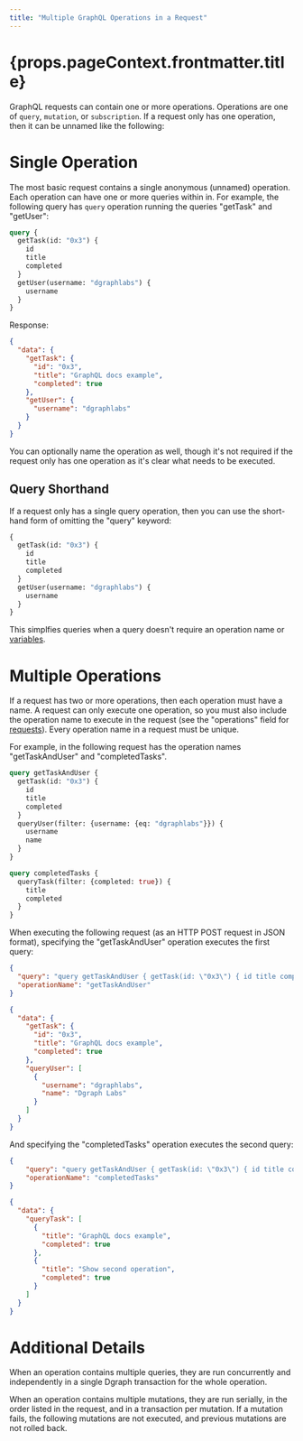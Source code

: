 ```yaml
---
title: "Multiple GraphQL Operations in a Request"
---
```


<h1>{props.pageContext.frontmatter.title}</h1>

GraphQL requests can contain one or more operations. Operations are one of `query`, `mutation`, or `subscription`. If a request only has one operation, then it can be unnamed like the following:

# Single Operation

The most basic request contains a single anonymous (unnamed) operation. Each operation can have one or more queries within in. For example, the following query has `query` operation running the queries "getTask" and "getUser":

```graphql
query {
  getTask(id: "0x3") {
    id
    title
    completed
  }
  getUser(username: "dgraphlabs") {
    username
  }
}
```

Response:

```json
{
  "data": {
    "getTask": {
      "id": "0x3",
      "title": "GraphQL docs example",
      "completed": true
    },
    "getUser": {
      "username": "dgraphlabs"
    }
  }
}
```

You can optionally name the operation as well, though it's not required if the request only has one operation as it's clear what needs to be executed.

## Query Shorthand

If a request only has a single query operation, then you can use the short-hand form of omitting the "query" keyword:

```graphql
{
  getTask(id: "0x3") {
    id
    title
    completed
  }
  getUser(username: "dgraphlabs") {
    username
  }
}
```

This simplfies queries when a query doesn't require an operation name or [variables](/doc/api/variables).

# Multiple Operations

If a request has two or more operations, then each operation must have a name. A request can only execute one operation, so you must also include the operation name to execute in the request (see the "operations" field for [requests](/doc/api/requests)). Every operation name in a request must be unique.

For example, in the following request has the operation names "getTaskAndUser" and "completedTasks".

```graphql
query getTaskAndUser {
  getTask(id: "0x3") {
    id
    title
    completed
  }
  queryUser(filter: {username: {eq: "dgraphlabs"}}) {
    username
    name
  }
}

query completedTasks {
  queryTask(filter: {completed: true}) {
    title
    completed
  }
}
```

When executing the following request (as an HTTP POST request in JSON format), specifying the "getTaskAndUser" operation executes the first query:

```json
{
  "query": "query getTaskAndUser { getTask(id: \"0x3\") { id title completed } queryUser(filter: {username: {eq: \"dgraphlabs\"}}) { username name }\n}\n\nquery completedTasks { queryTask(filter: {completed: true}) { title completed }}",
  "operationName": "getTaskAndUser"
}
```

```json
{
  "data": {
    "getTask": {
      "id": "0x3",
      "title": "GraphQL docs example",
      "completed": true
    },
    "queryUser": [
      {
        "username": "dgraphlabs",
        "name": "Dgraph Labs"
      }
    ]
  }
}
```

And specifying the "completedTasks" operation executes the second query:

```json
{
	"query": "query getTaskAndUser { getTask(id: \"0x3\") { id title completed } queryUser(filter: {username: {eq: \"dgraphlabs\"}}) { username name }\n}\n\nquery completedTasks { queryTask(filter: {completed: true}) { title completed }}",
	"operationName": "completedTasks"
}
```

```json
{
  "data": {
    "queryTask": [
      {
        "title": "GraphQL docs example",
        "completed": true
      },
      {
        "title": "Show second operation",
        "completed": true
      }
    ]
  }
}
```

# Additional Details

When an operation contains multiple queries, they are run concurrently and independently in a single Dgraph transaction for the whole operation.

When an operation contains multiple mutations, they are run serially, in the order listed in the request, and in a transaction per mutation. If a mutation fails, the following mutations are not executed, and previous mutations are not rolled back.
